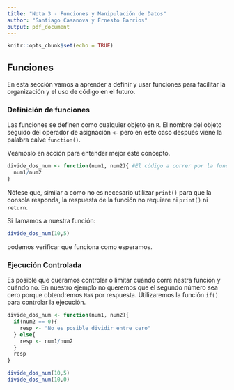 ```yaml
---
title: "Nota 3 - Funciones y Manipulación de Datos"
author: "Santiago Casanova y Ernesto Barrios"
output: pdf_document
---
```


```r
knitr::opts_chunk$set(echo = TRUE)
```

## Funciones

En esta sección vamos a aprender a definir y usar funciones para facilitar la organización y el uso de código en el futuro.

### Definición de funciones

Las funciones se definen como cualquier objeto en `R`. El nombre del objeto seguido del operador de asignación `<-` pero en este caso después viene la palabra calve `function()`.

Veámoslo en acción para entender mejor este concepto.


```r
divide_dos_num <- function(num1, num2){ #El código a correr por la función se escribe entre llaves
  num1/num2
}
```

Nótese que, similar a cómo no es necesario utilizar `print()` para que la consola responda, la respuesta de la función no requiere ni `print()` ni `return`.

Si llamamos a nuestra función:

```r
divide_dos_num(10,5)
```

podemos verificar que funciona como esperamos.

### Ejecución Controlada

Es posible que queramos controlar o limitar cuándo corre nestra función y cuándo no. En nuestro ejemplo no queremos que el segundo número sea cero porque obtendremos `NaN` por respuesta. Utilizaremos la función `if()` para controlar la ejecución.

```r
divide_dos_num <- function(num1, num2){ 
  if(num2 == 0){
    resp <- "No es posible dividir entre cero"
  } else{
    resp <- num1/num2
  }
  resp
}

divide_dos_num(10,5)
divide_dos_num(10,0)
```




